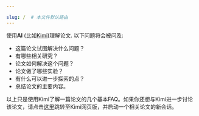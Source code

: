 ```yaml
---

slug: /  # 本文件默认路由
---
```



使用**AI** (比如[Kimi](https://kimi.moonshot.cn))理解论文.
以下问题将会被问及:
- 这篇论文试图解决什么问题？
- 有哪些相关研究？
- 论文如何解决这个问题？
- 论文做了哪些实验？
- 有什么可以进一步探索的点？
- 总结论文的主要内容。



以上只是使用Kimi了解一篇论文的几个基本FAQ。如果你还想与Kimi进一步讨论该论文，请点击[这里](https://kimi.moonshot.cn)跳转至Kimi网页版，并启动一个相关论文的新会话。

